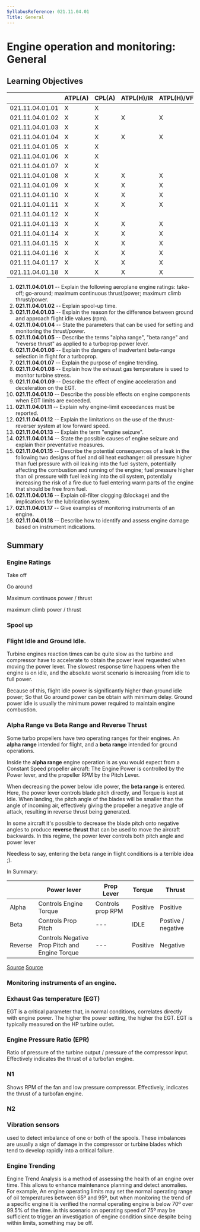 ```yaml
---
SyllabusReference: 021.11.04.01
Title: General
---
```


# Engine operation and monitoring: General

## Learning Objectives

|                 | ATPL(A) | CPL(A) | ATPL(H)/IR | ATPL(H)/VFR | CPL(H) | IR  | CBIR(A) |
| --------------- | ------- | ------ | ---------- | ----------- | ------ | --- | ------- |
| 021.11.04.01.01 | X       | X      |            |             |        |     |         |
| 021.11.04.01.02 | X       | X      | X          | X           | X      |     |         |
| 021.11.04.01.03 | X       | X      |            |             |        |     |         |
| 021.11.04.01.04 | X       | X      | X          | X           | X      |     |         |
| 021.11.04.01.05 | X       | X      |            |             |        |     |         |
| 021.11.04.01.06 | X       | X      |            |             |        |     |         |
| 021.11.04.01.07 | X       | X      |            |             |        |     |         |
| 021.11.04.01.08 | X       | X      | X          | X           | X      |     |         |
| 021.11.04.01.09 | X       | X      | X          | X           |        |     |         |
| 021.11.04.01.10 | X       | X      | X          | X           | X      |     |         |
| 021.11.04.01.11 | X       | X      | X          | X           | X      |     |         |
| 021.11.04.01.12 | X       | X      |            |             | X      |     |         |
| 021.11.04.01.13 | X       | X      | X          | X           | X      |     |         |
| 021.11.04.01.14 | X       | X      | X          | X           | X      |     |         |
| 021.11.04.01.15 | X       | X      | X          | X           | X      |     |         |
| 021.11.04.01.16 | X       | X      | X          | X           | X      |     |         |
| 021.11.04.01.17 | X       | X      | X          | X           | X      |     |         |
| 021.11.04.01.18 | X       | X      | X          | X           | X      |     |         |

1.  **021.11.04.01.01** -- Explain the following aeroplane engine ratings:
    take-off; go-around; maximum continuous thrust/power; maximum climb
    thrust/power.
2.  **021.11.04.01.02** -- Explain spool-up time.
3.  **021.11.04.01.03** -- Explain the reason for the difference between ground
    and approach flight idle values (rpm).
4.  **021.11.04.01.04** -- State the parameters that can be used for setting and
    monitoring the thrust/power.
5.  **021.11.04.01.05** -- Describe the terms "alpha range", "beta range" and
    "reverse thrust" as applied to a turboprop power lever.
6.  **021.11.04.01.06** -- Explain the dangers of inadvertent beta-range
    selection in flight for a turboprop.
7.  **021.11.04.01.07** -- Explain the purpose of engine trending.
8.  **021.11.04.01.08** -- Explain how the exhaust gas temperature is used to
    monitor turbine stress.
9.  **021.11.04.01.09** -- Describe the effect of engine acceleration and
    deceleration on the EGT.
10. **021.11.04.01.10** -- Describe the possible effects on engine components
    when EGT limits are exceeded.
11. **021.11.04.01.11** -- Explain why engine-limit exceedances must be
    reported.
12. **021.11.04.01.12** -- Explain the limitations on the use of the
    thrust-reverser system at low forward speed.
13. **021.11.04.01.13** -- Explain the term "engine seizure".
14. **021.11.04.01.14** -- State the possible causes of engine seizure and
    explain their preventative measures.
15. **021.11.04.01.15** -- Describe the potential consequences of a leak in the
    following two designs of fuel and oil heat exchanger: oil pressure higher
    than fuel pressure with oil leaking into the fuel system, potentially
    affecting the combustion and running of the engine; fuel pressure higher
    than oil pressure with fuel leaking into the oil system, potentially
    increasing the risk of a fire due to fuel entering warm parts of the engine
    that should be free from fuel.
16. **021.11.04.01.16** -- Explain oil-filter clogging (blockage) and the
    implications for the lubrication system.
17. **021.11.04.01.17** -- Give examples of monitoring instruments of an engine.
18. **021.11.04.01.18** -- Describe how to identify and assess engine damage
    based on instrument indications.

## Summary

### Engine Ratings

Take off

Go around

Maximum continuos power / thrust

maximum climb power / thrust

### Spool up

### Flight Idle and Ground Idle.

Turbine engines reaction times can be quite slow as the turbine and compressor
have to accelerate to obtain the power level requested when moving the power
lever. The slowest response time happens when the engine is on idle, and the
absolute worst scenario is increasing from idle to full power.

Because of this, flight idle power is significantly higher than ground idle
power; So that Go around power can be obtain with minimum delay. Ground power
idle is usually the minimum power required to maintain engine combustion.

### Alpha Range vs Beta Range and Reverse Thrust

Some turbo propellers have two operating ranges for their engines. An **alpha
range** intended for flight, and a **beta range** intended for ground
operations.

Inside the **alpha range** engine operation is as you would expect from a
Constant Speed propeller aircraft: The Engine Power is controlled by the Power
lever, and the propeller RPM by the Pitch Lever.

When decreasing the power below idle power, the **beta range** is entered. Here,
the power lever controls blade pitch directly, and Torque is kept at Idle. When
landing, the pitch angle of the blades will be smaller than the angle of
incoming air, effectively giving the propeller a negative angle of attack,
resulting in reverse thrust being generated.

In some aircraft it's possible to decrease the blade pitch onto negative angles
to produce **reverse thrust** that can be used to move the aircraft backwards.
In this regime, the power lever controls both pitch angle and power lever

Needless to say, entering the beta range in flight conditions is a terrible idea
;).

In Summary:

|         | Power lever                                    | Prop Lever        | Torque   | Thrust             |
| ------- | ---------------------------------------------- | ----------------- | -------- | ------------------ |
| Alpha   | Controls Engine Torque                         | Controls prop RPM | Positive | Positive           |
| Beta    | Controls Prop Pitch                            | ---               | IDLE     | Postive / negative |
| Reverse | Controls Negative Prop Pitch and Engine Torque | ---               | Positive | Negative           |

[Source](https://skybrary.aero/articles/beta-range)
[Source](https://skybrary.aero/articles/alpha-range)

### Monitoring instruments of an engine.

### Exhaust Gas temperature (EGT)

EGT is a critical parameter that, in normal conditions, correlates directly with
engine power. The higher the power setting, the higher the EGT. EGT is typically
measured on the HP turbine outlet.

### Engine Pressure Ratio (EPR)

Ratio of pressure of the turbine output / pressure of the compressor input.
Effectively indicates the thrust of a turbofan engine.

### N1

Shows RPM of the fan and low pressure compressor. Effectively, indicates the
thrust of a turbofan engine.

### N2

### Vibration sensors

used to detect imbalance of one or both of the spools. These imbalances are
usually a sign of damage in the compressor or turbine blades which tend to
develop rapidly into a critical failure.

### Engine Trending

Engine Trend Analysis is a method of assessing the health of an engine over
time. This allows to enhance maintenance planning and detect anomalies. For
example, An engine operating limits may set the normal operating range of oil
temperatures between 65º and 95º, but when monitoring the trend of a specific
engine it is verified the normal operating engine is below 70º over 99.5% of the
time. in this scenario an operating speed of 75º may be sufficient to trigger an
investigation of engine condition since despite being within limits, something
may be off.
